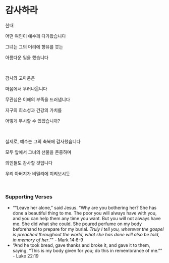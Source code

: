 # 감사하라

한때

어떤 여인이 예수께 다가왔습니다

그녀는 그의 머리에 향유를 붓는

아름다운 일을 했습니다

<br />

감사와 고마움은

마음에서 우러나옵니다

무관심은 이해의 부족을 드러냅니다

지구의 희소성과 건강의 가치를

어떻게 무시할 수 있겠습니까?

<p></p>

<br />

실제로, 예수는 그의 축복에 감사했습니다

모두 앞에서 그녀의 선물을 존중하며

의인들도 감사할 것입니다

우리 아버지가 비밀리에 지켜보시듯

<br />

### Supporting Verses

- ““Leave her alone,” said Jesus. “Why are you bothering her? She has done a beautiful thing to me. The poor you will always have with you, and you can help them any time you want. But you will not always have me. She did what she could. She poured perfume on my body beforehand to prepare for my burial. *Truly I tell you, wherever the gospel is preached throughout the world, what she has done will also be told, in memory of her*.”” - Mark 14:6-9
- “And he took bread, gave thanks and broke it, and gave it to them, saying, “This is my body given for you; do this in remembrance of me.”” - Luke 22:19